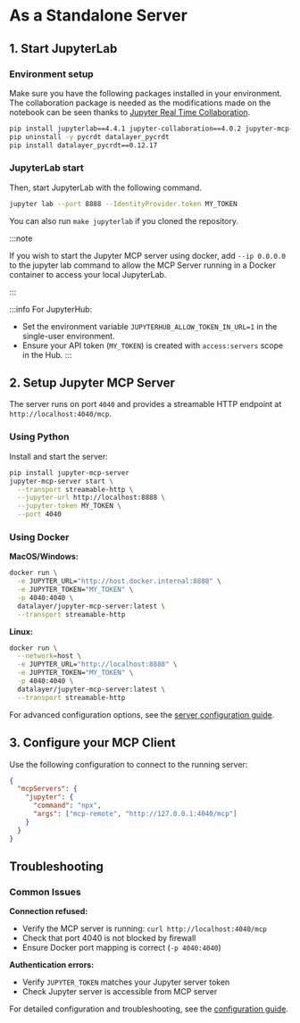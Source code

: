 # As a Standalone Server

## 1. Start JupyterLab

### Environment setup

Make sure you have the following packages installed in your environment. The collaboration package is needed as the modifications made on the notebook can be seen thanks to [Jupyter Real Time Collaboration](https://jupyterlab.readthedocs.io/en/stable/user/rtc.html).

```bash
pip install jupyterlab==4.4.1 jupyter-collaboration==4.0.2 jupyter-mcp-tools>=0.1.4 ipykernel
pip uninstall -y pycrdt datalayer_pycrdt
pip install datalayer_pycrdt==0.12.17
```

### JupyterLab start

Then, start JupyterLab with the following command.

```bash
jupyter lab --port 8888 --IdentityProvider.token MY_TOKEN
```

You can also run `make jupyterlab` if you cloned the repository.

:::note

If you wish to start the Jupyter MCP server using docker, add `--ip 0.0.0.0` to the jupyter lab command to allow the MCP Server running in a Docker container to access your local JupyterLab.

:::

:::info
For JupyterHub:
- Set the environment variable `JUPYTERHUB_ALLOW_TOKEN_IN_URL=1` in the single-user environment.
- Ensure your API token (`MY_TOKEN`) is created with `access:servers` scope in the Hub.
:::

## 2. Setup Jupyter MCP Server

The server runs on port `4040` and provides a streamable HTTP endpoint at `http://localhost:4040/mcp`.

### Using Python

Install and start the server:

```bash
pip install jupyter-mcp-server
jupyter-mcp-server start \
  --transport streamable-http \
  --jupyter-url http://localhost:8888 \
  --jupyter-token MY_TOKEN \
  --port 4040
```

### Using Docker

**MacOS/Windows:**
```bash
docker run \
  -e JUPYTER_URL="http://host.docker.internal:8888" \
  -e JUPYTER_TOKEN="MY_TOKEN" \
  -p 4040:4040 \
  datalayer/jupyter-mcp-server:latest \
  --transport streamable-http
```

**Linux:**
```bash
docker run \
  --network=host \
  -e JUPYTER_URL="http://localhost:8888" \
  -e JUPYTER_TOKEN="MY_TOKEN" \
  -p 4040:4040 \
  datalayer/jupyter-mcp-server:latest \
  --transport streamable-http
```

For advanced configuration options, see the [server configuration guide](/configure).

<!--

## Run with Smithery

To install Jupyter MCP Server for Claude Desktop automatically via [Smithery](https://smithery.ai/server/@datalayer/jupyter-mcp-server):

```bash
npx -y @smithery/cli install @datalayer/jupyter-mcp-server --client claude
```

-->

## 3. Configure your MCP Client

Use the following configuration to connect to the running server:

```json
{
  "mcpServers": {
    "jupyter": {
      "command": "npx",
      "args": ["mcp-remote", "http://127.0.0.1:4040/mcp"]
    }
  }
}
```

## Troubleshooting

### Common Issues

**Connection refused:**
- Verify the MCP server is running: `curl http://localhost:4040/mcp`
- Check that port 4040 is not blocked by firewall
- Ensure Docker port mapping is correct (`-p 4040:4040`)

**Authentication errors:**
- Verify `JUPYTER_TOKEN` matches your Jupyter server token
- Check Jupyter server is accessible from MCP server

For detailed configuration and troubleshooting, see the [configuration guide](/configure).
